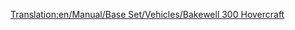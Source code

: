 [[Translation:en/Manual/Base Set/Vehicles/Bakewell 300 Hovercraft]]

{{nl/Schepen|Naam=Bakewell 300 Hovercraft
|Afbeelding=[[File:en/Hovercraft.png|Bakewell 300 Hovercraft]]
|Kosten=£28,934 ($57,868)
|Snelheid=112 km/h (70 mph)
|Onderhoudskosten=£3,117 ($6,234)
|Ontworpen=1968
|Levensduur=25
|Capaciteit=100 Passagiers
|Omschrijving=De Bakewell 300 Hovercraft is een supersonische hovercraftveerboot ontworpen voor verbindingen tussen 2 havens op afstand. Let wel op dat deze "Hovercraft" alleen geschikt is voor zeeën en niet zich niet over land kan verplaatsen.
|Real-life=Fictief, maar Bakewell was een onderdeel van de Quality Assurance team van Transport Tycoon Deluxe. http://en.wikipedia.org/wiki/Mountbatten_class_hovercraft
}}